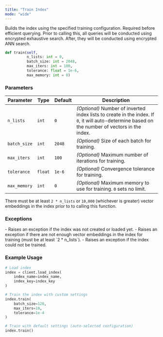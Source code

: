 ```yaml
---
title: "Train Index"
mode: "wide"
---
```


Builds the index using the specified training configuration. Required before efficient querying.
Prior to calling this, all queries will be conducted using encrypted exhaustive search.
After, they will be conducted using encrypted ANN search.

```python
def train(self, 
          n_lists: int = 0,
          batch_size: int = 2048,
          max_iters: int = 100,
          tolerance: float = 1e-6,
          max_memory: int = 0)
```

### Parameters

| Parameter | Type | Default | Description |
|---------------|--------|---------|-------------------------------------------------------|
| `n_lists` | `int` | `0` | _(Optional)_ Number of inverted index lists to create in the index. If `0`, it will auto-determine based on the number of vectors in the index. |
| `batch_size` | `int` | `2048` | _(Optional)_ Size of each batch for training. |
| `max_iters` | `int` | `100` | _(Optional)_ Maximum number of iterations for training. |
| `tolerance` | `float`| `1e-6` | _(Optional)_ Convergence tolerance for training. |
| `max_memory` | `int`| `0` | _(Optional)_ Maximum memory to use for training. `0` sets no limit. |

<Tip>There must be at least `2 * n_lists` or `10,000` (whichever is greater) vector embeddings in the index prior to to calling this function.</Tip>

### Exceptions

<AccordionGroup>
    <Accordion title="ValueError">
        - Raises an exception if the index was not created or loaded yet.
    </Accordion>
    <Accordion title="RuntimeError">
        - Raises an exception if there are not enough vector embeddings in the index for training (must be at least `2 * n_lists`).
        - Raises an exception if the index could not be trained.
    </Accordion>
</AccordionGroup>

### Example Usage

```python
# Load index
index = client.load_index(
    index_name=index_name, 
    index_key=index_key
)

# Train the index with custom settings
index.train(
    batch_size=128, 
    max_iters=10, 
    tolerance=1e-4
)

# Train with default settings (auto-selected configuration)
index.train()
```